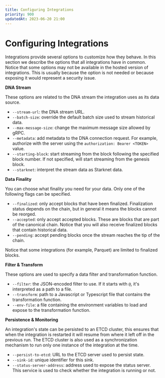 ```yaml
---
title: Configuring Integrations
priority: 900
updatedAt: 2023-06-20 21:00
---
```


# Configuring Integrations

Integrations provide several options to customize how they behave.
In this section we describe the options that all integrations have in common.
Notice that some options may not be available in the hosted version of
integrations. This is usually because the option is not needed or because
exposing it would represent a security issue.

**DNA Stream**

These options are related to the DNA stream the integration uses as its data source.

 - `--stream-url`: the DNA stream URL.
 - `--batch-size`: override the default batch size used to stream historical data.
 - `--max-message-size`: change the maximum message size allowed by gRPC.
 - `--metadata`: add metadata to the DNA connection request. For example,
   authorize with the server using the `authorization: Bearer <TOKEN>` value.
 - `--starting-block`: start streaming from the block following the specified
   block number. If not specified, will start streaming from the genesis block.
 - `--starknet`: interpret the stream data as Starknet data.

**Data Finality**

You can choose what finality you need for your data. Only one of the following flags
can be specified.

 - `--finalized`: only accept blocks that have been finalized. Finalization
   status depends on the chain, but in general it means the blocks cannot be
   reorged.
 - `--accepted`: only accept accepted blocks. These are blocks that are part of
   the canonical chain. Notice that you will also receive finalized blocks that
   contain historical data.
 - `--pending`: accept pending blocks once the stream reaches the tip of the chain.

Notice that some integrations (for example, Parquet) are limited to finalized blocks.

**Filter & Transform**

These options are used to specify a data filter and transformation function.

 - `--filter`: the JSON-encoded filter to use. If it starts with `@`, it's
   interpreted as a path to a file.
 - `--transform`: path to a Javascript or Typescript file that contains the
   transformation function.
 - `--env-file`: a file containing the environment variables to load and expose
   to the transformation function.

**Persistence & Monitoring**

An integration's state can be persisted to an ETCD cluster, this ensures that
when the integration is restarted it will resume from where it left off in the
previous run. The ETCD cluster is also used as a synchronization mechanism to
run only one instance of the integration at the time.

 - `--persist-to-etcd`: URL to the ETCD server used to persist state.
 - `--sink-id`: unique identifier for this sink.
 - `--status-server-address`: address used to expose the status server. This
   service is used to check whether the integration is running or not.


